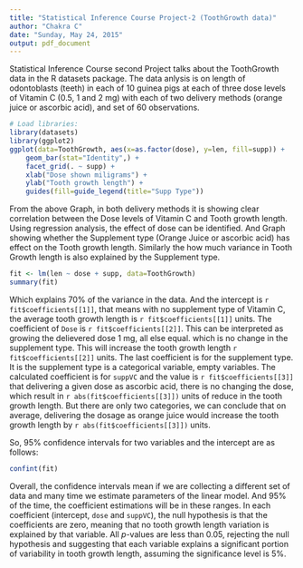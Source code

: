 ```yaml
---
title: "Statistical Inference Course Project-2 (ToothGrowth data)"
author: "Chakra C"
date: "Sunday, May 24, 2015"
output: pdf_document
---
```


Statistical Inference Course second Project talks about the ToothGrowth data in the R
datasets package. The data anlysis is on length of odontoblasts (teeth) in each of 
10 guinea pigs at each of three dose levels of Vitamin C (0.5, 1 and 2 mg) with each of 
two delivery methods (orange juice or ascorbic acid), and set of 60 observations.

```r
# Load libraries:
library(datasets)
library(ggplot2)
ggplot(data=ToothGrowth, aes(x=as.factor(dose), y=len, fill=supp)) +
    geom_bar(stat="Identity",) +
    facet_grid(. ~ supp) +
    xlab("Dose shown miligrams") +
    ylab("Tooth growth length") +
    guides(fill=guide_legend(title="Supp Type"))
```

From the above Graph, in both delivery methods it is showing clear correlation between the Dose levels of Vitamin C and Tooth growth length. Using regression analysis, the effect of dose can be identified. And Graph showing whether the Supplement type (Orange Juice or ascorbic acid) has effect on the Tooth growth length. 
Similarly the how much variance in Tooth Growth length is also explained by the Supplement type.


```r
fit <- lm(len ~ dose + supp, data=ToothGrowth)
summary(fit)
```

Which explains 70% of the variance in the data. And the intercept is `r fit$coefficients[[1]]`, that means with no supplement type of Vitamin C, the average tooth growth length is `r fit$coefficients[[1]]` units. The coefficient of `Dose` is `r fit$coefficients[[2]]`. 
This can be interpreted as growing the delievered dose 1 mg, all else equal. which is no change in the
supplement type. This will increase the tooth growth length `r fit$coefficients[[2]]` units.
The last coefficient is for the supplement type. It is the supplement type is a categorical variable, empty variables. The calculated coefficient is for `suppVC` and the value is `r fit$coefficients[[3]]` that delivering
a given dose as ascorbic acid, there is no changing the dose, which result in `r abs(fit$coefficients[[3]])` units of reduce in the tooth growth length. But there are only two categories, we can conclude that on average, delivering the dosage as orange juice would increase the tooth growth length by `r abs(fit$coefficients[[3]])` units.

So, 95% confidence intervals for two variables and the intercept are as follows:
```r
confint(fit)
```
Overall, the confidence intervals mean if we are collecting a different set of data and many time we estimate parameters of the linear model. And 95% of the time, the coefficient estimations will be in these ranges. In each coefficient (intercept, `dose` and `suppVC`), the null hypothesis is that the coefficients are zero, meaning that no tooth growth length variation is explained by that variable. All _p_-values are less than 0.05, rejecting the null hypothesis and suggesting that each variable explains a significant portion of variability in tooth growth length, assuming the significance level is 5%.

